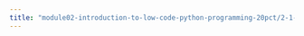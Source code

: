 ```yaml
---
title: "module02-introduction-to-low-code-python-programming-20pct/2-1-2-computer-lab.qmd"
---
```


